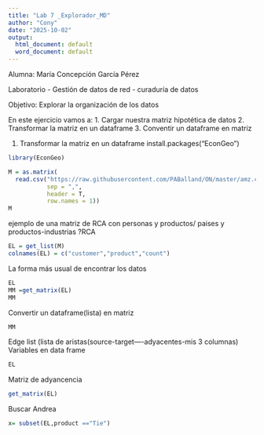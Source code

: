 ```yaml
---
title: "Lab 7 _Explorador_MD"
author: "Cony"
date: "2025-10-02"
output:
  html_document: default
  word_document: default
---
```


Alumna: María Concepción García Pérez

Laboratorio - Gestión de datos de red - curaduría de datos

Objetivo: Explorar la organización de los datos

En este ejercicio vamos a:
1. Cargar nuestra matriz hipotética de datos
2. Transformar la matriz en un dataframe
3. Conventir un dataframe en matriz


1. Transformar la matriz en un dataframe
install.packages("EconGeo")
```r

library(EconGeo)

M = as.matrix(
  read.csv("https://raw.githubusercontent.com/PABalland/ON/master/amz.csv" , 
           sep = ",", 
           header = T, 
           row.names = 1))
M
```

ejemplo de una matriz de RCA con personas y productos/ paises y productos-industrias
?RCA
```r
EL = get_list(M)
colnames(EL) = c("customer","product","count")
```
La forma más usual de encontrar los datos
```r
EL
MM =get_matrix(EL)
MM
```

Convertir un dataframe(lista) en matriz
```r
MM
```

Edge list (lista de aristas(source-target----adyacentes-mis 3 columnas)
Variables en data frame
```r
EL
```
Matriz de adyancencia
```r
get_matrix(EL)
```

Buscar Andrea
```r

x= subset(EL,product =="Tie")
```



